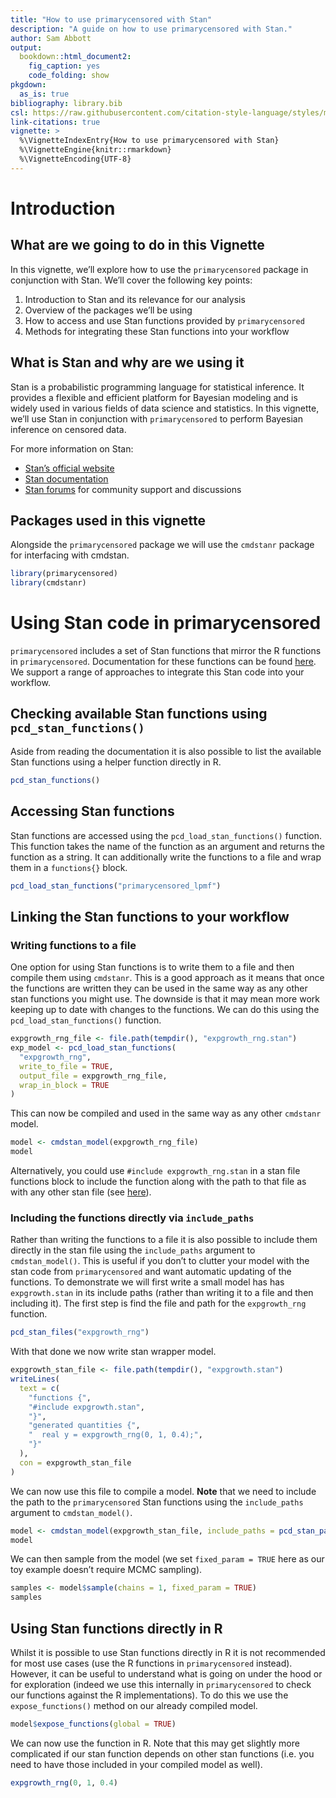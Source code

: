 ```yaml
---
title: "How to use primarycensored with Stan"
description: "A guide on how to use primarycensored with Stan."
author: Sam Abbott
output:
  bookdown::html_document2:
    fig_caption: yes
    code_folding: show
pkgdown:
  as_is: true
bibliography: library.bib
csl: https://raw.githubusercontent.com/citation-style-language/styles/master/apa-numeric-superscript-brackets.csl
link-citations: true
vignette: >
  %\VignetteIndexEntry{How to use primarycensored with Stan}
  %\VignetteEngine{knitr::rmarkdown}
  %\VignetteEncoding{UTF-8}
---
```



# Introduction

## What are we going to do in this Vignette

In this vignette, we'll explore how to use the `primarycensored` package in conjunction with Stan. We'll cover the following key points:

1. Introduction to Stan and its relevance for our analysis
2. Overview of the packages we'll be using
3. How to access and use Stan functions provided by `primarycensored`
4. Methods for integrating these Stan functions into your workflow

## What is Stan and why are we using it

Stan is a probabilistic programming language for statistical inference. It provides a flexible and efficient platform for Bayesian modeling and is widely used in various fields of data science and statistics. In this vignette, we'll use Stan in conjunction with `primarycensored` to perform Bayesian inference on censored data.

For more information on Stan:

- [Stan's official website](https://mc-stan.org/)
- [Stan documentation](https://mc-stan.org/users/documentation/)
- [Stan forums](https://discourse.mc-stan.org/) for community support and discussions

## Packages used in this vignette

Alongside the `primarycensored` package we will use the `cmdstanr` package for interfacing with cmdstan.

```r
library(primarycensored)
library(cmdstanr)
```

# Using Stan code in primarycensored

`primarycensored` includes a set of Stan functions that mirror the R functions in `primarycensored`. Documentation for these functions can be found [here](https://primarycensored.epinowcast.org/stan/). We support a range of approaches to integrate this Stan code into your workflow.

## Checking available Stan functions using `pcd_stan_functions()`

Aside from reading the documentation it is also possible to list the available Stan functions using a helper function directly in R.

```r
pcd_stan_functions()
```

## Accessing Stan functions

Stan functions are accessed using the `pcd_load_stan_functions()` function. This function takes the name of the function as an argument and returns the function as a string. It can additionally write the functions to a file and wrap them in a `functions{}` block.

```r
pcd_load_stan_functions("primarycensored_lpmf")
```

## Linking the Stan functions to your workflow

### Writing functions to a file

One option for using Stan functions is to write them to a file and then compile them using `cmdstanr`. This is a good approach as it means that once the functions are written they can be used in the same way as any other stan functions you might use. The downside is that it may mean more work keeping up to date with changes to the functions. We can do this using the `pcd_load_stan_functions()` function.

```r
expgrowth_rng_file <- file.path(tempdir(), "expgrowth_rng.stan")
exp_model <- pcd_load_stan_functions(
  "expgrowth_rng",
  write_to_file = TRUE,
  output_file = expgrowth_rng_file,
  wrap_in_block = TRUE
)
```

This can now be compiled and used in the same way as any other `cmdstanr` model.

```r
model <- cmdstan_model(expgrowth_rng_file)
model
```

Alternatively, you could use `#include expgrowth_rng.stan` in a stan file functions block to include the function along with the path to that file as with any other stan file (see [here](https://mc-stan.org/cmdstanr/reference/model-method-compile.html)).

### Including the functions directly via `include_paths`

Rather than writing the functions to a file it is also possible to include them directly in the stan file using the `include_paths` argument to `cmdstan_model()`. This is useful if you don't to clutter your model with the stan code from `primarycensored` and want automatic updating of the functions. To demonstrate we will first write a small model has has `expgrowth.stan` in its include paths (rather than writing it to a file and then including it). The first step is find the file and path for the `expgrowth_rng` function.

```r
pcd_stan_files("expgrowth_rng")
```

With that done we now write stan wrapper model.

```r
expgrowth_stan_file <- file.path(tempdir(), "expgrowth.stan")
writeLines(
  text = c(
    "functions {",
    "#include expgrowth.stan",
    "}",
    "generated quantities {",
    "  real y = expgrowth_rng(0, 1, 0.4);",
    "}"
  ),
  con = expgrowth_stan_file
)
```

We can now use this file to compile a model. **Note** that we need to include the path to the `primarycensored` Stan functions using the `include_paths` argument to `cmdstan_model()`.

```r
model <- cmdstan_model(expgrowth_stan_file, include_paths = pcd_stan_path())
model
```

We can then sample from the model (we set `fixed_param = TRUE` here as our toy example doesn't require MCMC sampling).

```r
samples <- model$sample(chains = 1, fixed_param = TRUE)
samples
```

## Using Stan functions directly in R

Whilst it is possible to use Stan functions directly in R it is not recommended for most use cases (use the R functions in `primarycensored` instead). However, it can be useful to understand what is going on under the hood or for exploration (indeed we use this internally in `primarycensored` to check our functions against the R implementations). To do this we use the `expose_functions()` method on our already compiled model.

```r
model$expose_functions(global = TRUE)
```

We can now use the function in R. Note that this may get slightly more complicated if our stan function depends on other stan functions (i.e. you need to have those included in your compiled model as well).

```r
expgrowth_rng(0, 1, 0.4)
```
